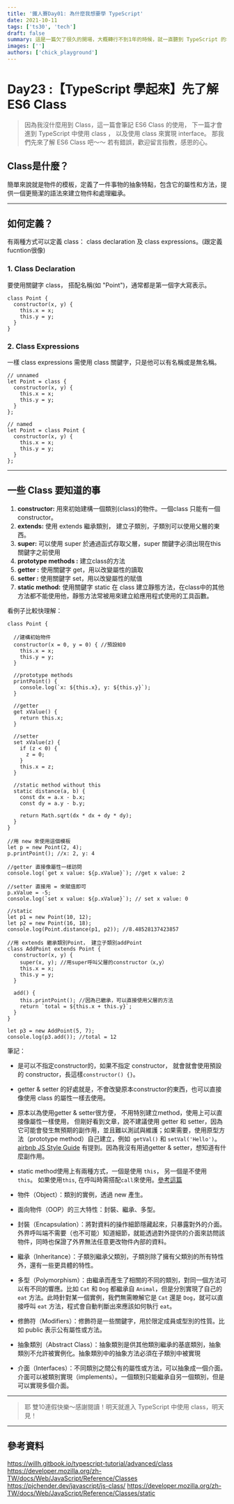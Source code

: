 ```yaml
---
title: '鐵人賽Day01: 為什麼我想要學 TypeScript'
date: 2021-10-11
tags: ['ts30', 'tech']
draft: false
summary: 這是一篇欠了很久的開場，大概轉行不到1年的時候，就一直聽到 TypeScript 的名字，想說到底是啥
images: ['']
authors: ['chick_playground']
---
```


# Day23 :【TypeScript 學起來】先了解 ES6 Class

> 因為我沒什麼用到 Class，這一篇會筆記 ES6 Class 的使用， 下一篇才會進到 TypeScript 中使用 class ， 以及使用 class 來實現 interface。 那我們先來了解 ES6 Class 吧～～
> 若有錯誤，歡迎留言指教，感恩的心。

## Class是什麼？

簡單來說就是物件的模板，定義了一件事物的抽象特點，包含它的屬性和方法，提供一個更簡潔的語法來建立物件和處理繼承。

---

## 如何定義？

有兩種方式可以定義 class： class declaration 及 class expressions。(跟定義fucntion很像)

### 1. Class Declaration

要使用關鍵字 class， 搭配名稱(如 "Point")，通常都是第一個字大寫表示。

```javascript=
class Point {
  constructor(x, y) {
    this.x = x;
    this.y = y;
  }
}
```

### 2. Class Expressions

一樣 class expressions 需使用 class 關鍵字，只是他可以有名稱或是無名稱。

```javascript=
// unnamed
let Point = class {
  constructor(x, y) {
    this.x = x;
    this.y = y;
  }
};

// named
let Point = class Point {
  constructor(x, y) {
    this.x = x;
    this.y = y;
  }
};
```

---

## 一些 Class 要知道的事

1.  **constructor:** 用來初始建構一個類別(class)的物件。一個class 只能有一個 constructor。
2.  **extends:** 使用 extends 繼承類別， 建立子類別，子類別可以使用父層的東西。
3.  **super:** 可以使用 super 於通過函式存取父層，super 關鍵字必須出現在this 關鍵字之前使用
4.  **prototype methods :** 建立class的方法
5.  **getter :** 使用關鍵字 get，用以改變屬性的讀取
6.  **setter :** 使用關鍵字 set，用以改變屬性的賦值
7.  **static method:** 使用關鍵字 static 在 class 建立靜態方法，在class中的其他方法都不能使用他，靜態方法常被用來建立給應用程式使用的工具函數。

看例子比較快理解：

```javascript=
class Point {

  //建構初始物件
  constructor(x = 0, y = 0) { //預設給0
    this.x = x;
    this.y = y;
  }

  //prototype methods
  printPoint() {
    console.log(`x: ${this.x}, y: ${this.y}`);
  }

  //getter
  get xValue() {
    return this.x;
  }

  //setter
  set xValue(z) {
    if (z < 0) {
      z = 0;
    }
    this.x = z;
  }

  //static method without this
  static distance(a, b) {
    const dx = a.x - b.x;
    const dy = a.y - b.y;

    return Math.sqrt(dx * dx + dy * dy);
  }
}

//用 new 來使用這個模板
let p = new Point(2, 4);
p.printPoint(); //x: 2, y: 4

//getter 直接像屬性一樣訪問
console.log(`get x value: ${p.xValue}`); //get x value: 2

//setter 直接用 = 來賦值即可
p.xValue = -5;
console.log(`set x value: ${p.xValue}`); // set x value: 0

//static
let p1 = new Point(10, 12);
let p2 = new Point(16, 18);
console.log(Point.distance(p1, p2)); //8.48528137423857

```

```javascript=
//用 extends 繼承類別Point， 建立子類別addPoint
class AddPoint extends Point {
  constructor(x, y) {
    super(x, y); //用super呼叫父層的constructor（x,y）
    this.x = x;
    this.y = y;
  }

  add() {
    this.printPoint(); //因為已繼承，可以直接使用父層的方法
    return `total = ${this.x + this.y}`;
  }
}

let p3 = new AddPoint(5, 7);
console.log(p3.add()); //total = 12
```

筆記：

- 是可以不指定constructor的，如果不指定 constructor， 就會就會使用預設的 constructor，長這樣`constructor() {}`。

- getter & setter 的好處就是，不會改變原本constructor的東西，也可以直接像使用 class 的屬性一樣去使用。

- 原本以為使用getter & setter很方便， 不用特別建立method，使用上可以直接像屬性一樣使用， 但剛好看到文章，說不建議使用 getter 和 setter，因為它可能會發生無預期的副作用，並且難以測試與維護；如果需要，使用原型方法（prototype method）自己建立，例如` getVal()` 和 `setVal('Hello')`。 [airbnb JS Style Guide](https://github.com/airbnb/javascript#accessors--no-getters-setters) 有提到。因為我沒有用過getter & setter，想知道有什麼副作用。

- static method使用上有兩種方式，一個是使用 `this`， 另一個是不使用 `this`。 如果使用`this`, 在呼叫時需搭配`call`來使用。[參考這篇](https://pjchender.dev/javascript/js-class/#static-method%E9%9D%9C%E6%85%8B%E6%96%B9%E6%B3%95)

- 物件（Object）：類別的實例，透過 new 產生。
- 面向物件（OOP）的三大特性：封裝、繼承、多型。
- 封裝（Encapsulation）：將對資料的操作細節隱藏起來，只暴露對外的介面。外界呼叫端不需要（也不可能）知道細節，就能透過對外提供的介面來訪問該物件，同時也保證了外界無法任意更改物件內部的資料。
- 繼承（Inheritance）：子類別繼承父類別，子類別除了擁有父類別的所有特性外，還有一些更具體的特性。
- 多型（Polymorphism）：由繼承而產生了相關的不同的類別，對同一個方法可以有不同的響應。比如 `Cat` 和 `Dog` 都繼承自 `Animal`，但是分別實現了自己的 `eat` 方法。此時針對某一個實例，我們無需瞭解它是 `Cat` 還是 `Dog`，就可以直接呼叫 `eat` 方法，程式會自動判斷出來應該如何執行 `eat`。
- 修飾符（Modifiers）：修飾符是一些關鍵字，用於限定成員或型別的性質。比如 public 表示公有屬性或方法。
- 抽象類別（Abstract Class）：抽象類別是供其他類別繼承的基底類別，抽象類別不允許被實例化。抽象類別中的抽象方法必須在子類別中被實現
- 介面（Interfaces）：不同類別之間公有的屬性或方法，可以抽象成一個介面。介面可以被類別實現（implements）。一個類別只能繼承自另一個類別，但是可以實現多個介面。

---

> 耶 雙10連假快樂～感謝閱讀！明天就進入 TypeScript 中使用 class，明天見！

---

## 參考資料

https://willh.gitbook.io/typescript-tutorial/advanced/class
https://developer.mozilla.org/zh-TW/docs/Web/JavaScript/Reference/Classes
https://pjchender.dev/javascript/js-class/
https://developer.mozilla.org/zh-TW/docs/Web/JavaScript/Reference/Classes/static
